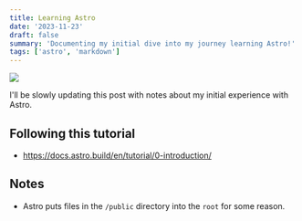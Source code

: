 ```yaml
---
title: Learning Astro
date: '2023-11-23'
draft: false
summary: 'Documenting my initial dive into my journey learning Astro!'
tags: ['astro', 'markdown']
---
```


![](../../assets/Astro-logo.png)

I'll be slowly updating this post with notes about my initial experience with Astro.

## Following this tutorial
* https://docs.astro.build/en/tutorial/0-introduction/

## Notes

- Astro puts files in the `/public` directory into the `root` for some reason.